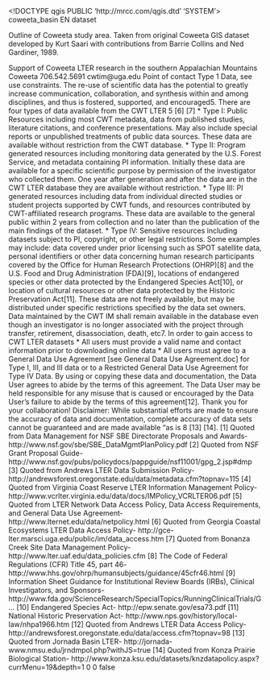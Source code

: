 <!DOCTYPE qgis PUBLIC 'http://mrcc.com/qgis.dtd' 'SYSTEM'>
<qgis version="3.22.9-Białowieża">
  <identifier>coweeta_basin</identifier>
  <parentidentifier></parentidentifier>
  <language>EN</language>
  <type>dataset</type>
  <title>coweeta_basin</title>
  <abstract>Outline of Coweeta study area. Taken from original Coweeta GIS dataset developed by Kurt Saari with contributions from Barrie Collins and Ned Gardiner, 1989.

Support of Coweeta LTER research in the southern Appalachian Mountains</abstract>
  <keywords vocabulary="gmd:topicCategory">
    <keyword>Coweeta</keyword>
  </keywords>
  <contact>
    <name></name>
    <organization></organization>
    <position></position>
    <voice>706.542.5691</voice>
    <fax></fax>
    <email>cwtim@uga.edu</email>
    <role>Point of contact</role>
  </contact>
  <links>
    <link format="" url="file://\\tellico.anthro.uga.edu\cwt_projects\rcary\rc_southern_apps\Coweeta_interative_map\coweeta_basin.shp" size="" type="Local Area Network" mimeType="" description="" name="Shapefile"/>
  </links>
  <fees></fees>
  <constraints type="Access">Type 1 Data, see use constraints.</constraints>
  <rights>The re-use of scientific data has the potential to greatly increase communication, collaboration, and synthesis within and among disciplines, and thus is fostered, supported, and encouraged5. There are four types of data available from the CWT LTER 5 [6] [7] * Type I: Public Resources including most CWT metadata, data from published studies, literature citations, and conference presentations. May also include special reports or unpublished treatments of public data sources. These data are available without restriction from the CWT database. * Type II: Program generated resources including monitoring data generated by the U.S. Forest Service, and metadata containing PI information. Initially these data are available for a specific scientific purpose by permission of the investigator who collected them. One year after generation and after the data are in the CWT LTER database they are available without restriction. * Type III: PI generated resources including data from individual directed studies or student projects supported by CWT funds, and resources contributed by CWT-affiliated research programs. These data are available to the general public within 2 years from collection and no later than the publication of the main findings of the dataset. * Type IV: Sensitive resources including datasets subject to PI, copyright, or other legal restrictions. Some examples may include: data covered under prior licensing such as SPOT satellite data, personal identifiers or other data concerning human research participants covered by the Office for Human Research Protections (OHRP)[8] and the U.S. Food and Drug Administration (FDA)[9], locations of endangered species or other data protected by the Endangered Species Act[10], or location of cultural resources or other data protected by the Historic Preservation Act[11]. These data are not freely available, but may be distributed under specific restrictions specified by the data set owners. Data maintained by the CWT IM shall remain available in the database even though an investigator is no longer associated with the project through transfer, retirement, disassociation, death, etc7. In order to gain access to CWT LTER datasets * All users must provide a valid name and contact information prior to downloading online data * All users must agree to a General Data Use Agreement [see General Data Use Agreement.doc] for Type I, III, and III data or to a Restricted General Data Use Agreement for Type IV Data. By using or copying these data and documentation, the Data User agrees to abide by the terms of this agreement. The Data User may be held responsible for any misuse that is caused or encouraged by the Data User’s failure to abide by the terms of this agreement[12]. Thank you for your collaboration! Disclaimer: While substantial efforts are made to ensure the accuracy of data and documentation, complete accuracy of data sets cannot be guaranteed and are made available “as is 8 [13] [14]. [1] Quoted from Data Management for NSF SBE Directorate Proposals and Awards- http://www.nsf.gov/sbe/SBE_DataMgmtPlanPolicy.pdf [2] Quoted from NSF Grant Proposal Guide- http://www.nsf.gov/pubs/policydocs/pappguide/nsf11001/gpg_2.jsp#dmp [3] Quoted from Andrews LTER Data Submission Policy- http://andrewsforest.oregonstate.edu/data/metadata.cfm?topnav=115 [4] Quoted from Virginia Coast Reserve LTER Information Management Policy- http://www.vcrlter.virginia.edu/data/docs/IMPolicy_VCRLTER06.pdf [5] Quoted from LTER Network Data Access Policy, Data Access Requirements, and General Data Use Agreement- http://www.lternet.edu/data/netpolicy.html [6] Quoted from Georgia Coastal Ecosystems LTER Data Access Policy- http://gce-lter.marsci.uga.edu/public/im/data_access.htm [7] Quoted from Bonanza Creek Site Data Management Policy- http://www.lter.uaf.edu/data_policies.cfm [8] The Code of Federal Regulations (CFR) Title 45, part 46- http://www.hhs.gov/ohrp/humansubjects/guidance/45cfr46.html [9] Information Sheet Guidance for Institutional Review Boards (IRBs), Clinical Investigators, and Sponsors- http://www.fda.gov/ScienceResearch/SpecialTopics/RunningClinicalTrials/G... [10] Endangered Species Act- http://epw.senate.gov/esa73.pdf [11] National Historic Preservation Act- http://www.nps.gov/history/local-law/nhpa1966.htm [12] Quoted from Andrews LTER Data Access Policy- http://andrewsforest.oregonstate.edu/data/access.cfm?topnav=98 [13] Quoted from Jornada Basin LTER- http://jornada-www.nmsu.edu/jrndmpol.php?withJS=true [14] Quoted from Konza Prairie Biological Station- http://www.konza.ksu.edu/datasets/knzdatapolicy.aspx?currMenu=19&amp;depth=1 </rights>
  <encoding></encoding>
  <crs>
    <spatialrefsys>
      <wkt></wkt>
      <proj4></proj4>
      <srsid>0</srsid>
      <srid>0</srid>
      <authid></authid>
      <description></description>
      <projectionacronym></projectionacronym>
      <ellipsoidacronym></ellipsoidacronym>
      <geographicflag>false</geographicflag>
    </spatialrefsys>
  </crs>
  <extent>
    <spatial maxx="279140.91509500000393018" maxz="0" maxy="3883953.78531299997121096" minz="0" minx="273971.09114299999782816" crs="EPSG:4326" miny="3878839.63611700013279915" dimensions="2"/>
  </extent>
</qgis>
